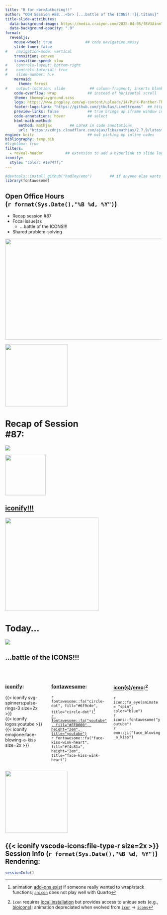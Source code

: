 ```yaml
---
title: "R for <br>Authoring!!" 
author: "OOH Session #88...<br> [...battle of the ICONS!!!]{.titans}"
title-slide-attributes: 
  data-background-image: https://media.craiyon.com/2025-04-05/fBV3AinmT0WoK48-K-hIjQ.webp #https://media.craiyon.com/2025-04-19/6SOKpdtoRuevUgTEwUwhBQ.webp 
  data-background-opacity: ".9"
format:
  revealjs:
    mouse-wheel: true               ## code navigation messy
    slide-tone: false
#    navigation-mode: vertical
    transition: convex
    transition-speed: slow
#    controls-layout: bottom-right
#    controls-tutorial: true
#    slide-number: h.v
    mermaid:
      theme: forest
#    output-location: slide           ## column-fragment; inserts blank 2nd slide
    code-overflow: wrap              ## instead of horizontal scroll
    theme: themeplayground.scss       
    logo: https://www.pngplay.com/wp-content/uploads/14/Pink-Panther-Thinking-Transparent-Images.png
    footer-logo-link: "https://github.com/jtkulas/LiveStreams"  ## https://github.com/shafayetShafee/reveal-header#readme
    preview-links: false             ## true brings up iframe window instead of "site"
    code-annotations: hover          ## select
    html-math-method: 
      method: mathjax        ## LaTeX in code annotations
      url: "https://cdnjs.cloudflare.com/ajax/libs/mathjax/2.7.9/latest.js?config=TeX-MML-AM_CHTML"
engine: knitr                        ## not picking up inline codes
bibliography: temp.bib
#lightbox: true
filters: 
  - reveal-header          ## extension to add a hyperlink to slide logo
iconify:
  style: "color: #1e74ff;"
---
```


```r
#devtools::install_github("hadley/emo")        ## if anyone else wants to render
library(fontawesome)
```

## Open Office Hours <br>(`r format(Sys.Date(),"%B %d, %Y")`)

::: {layout="[90,10]"}
::: first-column
+ Recap session #87
+ Focal issue(s):
    + [...battle of the ICONS!!!]{.titans2}
+ Shared problem-solving

:::

::: second-column
:::

:::

![](img/title87.JPG){.absolute top="135" right="-120" width="600" height="325"}

![](https://static.vecteezy.com/system/resources/previews/015/241/249/non_2x/glowing-neon-arrow-doodle-transparent-free-png.png){.absolute top="155" left="360" width="200"}

# Recap of Session <br>#87: 

![](https://pngimg.com/d/sticky_note_PNG18964.png){.absolute right="50" top="200"}

![](https://community-openhab-org.s3.dualstack.eu-central-1.amazonaws.com/original/3X/4/4/4486dfe2681b7b51b0615dab850a1f8cdaa95ac6.png){.absolute width="130" top="255" right="110"}

## [[iconify!!!]{.tangerine}](https://github.com/mcanouil/quarto-iconify)

![](https://www.vectorkhazana.com/assets/images/products/marilyn_monroe_3.png){.absolute right="-130" top="0" height="300"}

# Today...

![](https://media4.giphy.com/media/v1.Y2lkPTc5MGI3NjExbGZvamRkOXptZHZwb3JvaThybGgxdm1weDA4ZzNmbnBwMGxwZjRnYSZlcD12MV9pbnRlcm5hbF9naWZfYnlfaWQmY3Q9Zw/Pyv6fShlz8XHq/giphy.gif)

## [...battle of the ICONS!!!]{.titans2} 

<br>

::: {.columns}
::: {.column width="27%"}
### [[iconify](https://github.com/mcanouil/quarto-iconify)]{.smaller}:

 {{< iconify svg-spinners:pulse-rings-3 size=2x >}} <br>
 {{< iconify logos:youtube >}} <br>
 {{< iconify emojione:face-blowing-a-kiss size=2x >}}
:::

::: {.column width="38%"}
### [[fontawesome](https://rstudio.github.io/fontawesome/)]{.smaller}:

 `r fontawesome::fa("circle-dot", fill="#6f9cde", title="circle-dot")`^[animation [add--ons exist](https://github.com/mcanouil/quarto-animate) if someone really wanted to wrap/stack functions; [`anicon`](https://anicon.netlify.app/#4) does not play well with Quarto]  <br>
 [`r fontawesome::fa("youtube", fill="#FF0000", height="2em", title="youtube")`](https://cran.r-project.org/web/packages/fontawesome/fontawesome.pdf) <br>
 `r fontawesome::fa("face-kiss-wink-heart", fill="#f4c81a", height="2em", title="face-kiss-wink-heart")`

:::

::: {.column width="33%"} 
### [[icon(s)](https://pkg.mitchelloharawild.com/icons/)/[emo](https://github.com/hadley/emo)]{.smaller}:^[`icon` requires [local installation](https://pkg.mitchelloharawild.com/icons/news/index.html) but provides access to unique sets (e.g., [bioicons](https://bioicons.com/)); animation depreciated when evolved from [`icon`](https://ropensci.org/blog/2018/05/15/icon/) $\rightarrow$ [`icons`](https://github.com/mitchelloharawild/icons/)]

`r icon::fa_eye(animate = "spin", color="blue")` <br>
`r icons::fontawesome("youtube")` <br>
`r emo::ji("face_blowing_a_kiss")`
:::

:::


![](https://media2.giphy.com/media/v1.Y2lkPTc5MGI3NjExbzJzeHBrd2owZTZpZ3VsZmY3NTl3cjcweno0c3BmYzE1dm1xZ3EyciZlcD12MV9pbnRlcm5hbF9naWZfYnlfaWQmY3Q9Zw/2OVL0dLCB5nck/giphy.gif){.absolute right="-120" top="-20" height="200"}

## {{< iconify vscode-icons:file-type-r size=2x >}} Session Info (`r format(Sys.Date(),"%B %d, %Y")`) Rendering: 
```r
sessionInfo()
```

